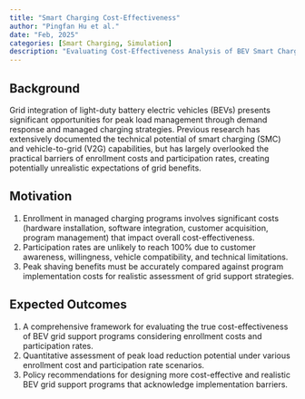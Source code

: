```yaml
---
title: "Smart Charging Cost-Effectiveness"
author: "Pingfan Hu et al."
date: "Feb, 2025"
categories: [Smart Charging, Simulation]
description: "Evaluating Cost-Effectiveness Analysis of BEV Smart Charging Programs."
---
```


## Background

Grid integration of light-duty battery electric vehicles (BEVs) presents significant opportunities for peak load management through demand response and managed charging strategies. Previous research has extensively documented the technical potential of smart charging (SMC) and vehicle-to-grid (V2G) capabilities, but has largely overlooked the practical barriers of enrollment costs and participation rates, creating potentially unrealistic expectations of grid benefits.

## Motivation

1. Enrollment in managed charging programs involves significant costs (hardware installation, software integration, customer acquisition, program management) that impact overall cost-effectiveness.
2. Participation rates are unlikely to reach 100% due to customer awareness, willingness, vehicle compatibility, and technical limitations.
3. Peak shaving benefits must be accurately compared against program implementation costs for realistic assessment of grid support strategies.

## Expected Outcomes

1. A comprehensive framework for evaluating the true cost-effectiveness of BEV grid support programs considering enrollment costs and participation rates.
2. Quantitative assessment of peak load reduction potential under various enrollment cost and participation rate scenarios.
3. Policy recommendations for designing more cost-effective and realistic BEV grid support programs that acknowledge implementation barriers.